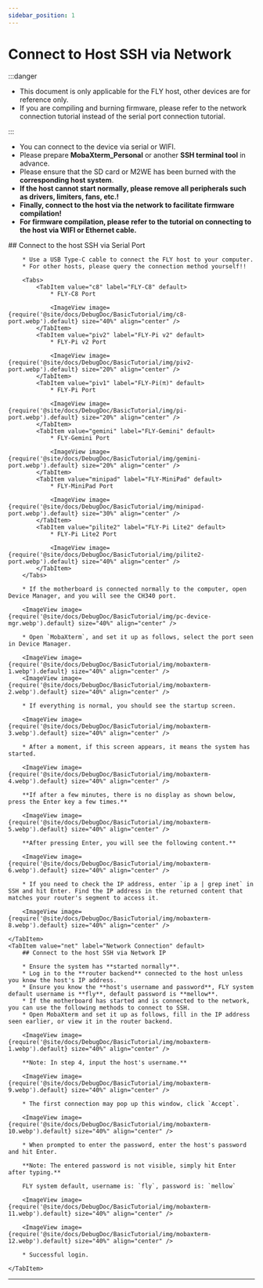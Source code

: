 ```yaml
---
sidebar_position: 1
---
```


# Connect to Host SSH via Network

:::danger

* This document is only applicable for the FLY host, other devices are for reference only.
* If you are compiling and burning firmware, please refer to the network connection tutorial instead of the serial port connection tutorial.

:::

* You can connect to the device via serial or WIFI.
* Please prepare **MobaXterm_Personal** or another **SSH terminal tool** in advance.
* Please ensure that the SD card or M2WE has been burned with the **corresponding host system**.
* **If the host cannot start normally, please remove all peripherals such as drivers, limiters, fans, etc.!**
* **Finally, connect to the host via the network to facilitate firmware compilation!**
* **For firmware compilation, please refer to the tutorial on connecting to the host via WIFI or Ethernet cable.**

<Tabs>
    <TabItem value="serial" label="Serial Connection" default>
        ## Connect to the host SSH via Serial Port

        * Use a USB Type-C cable to connect the FLY host to your computer.
        * For other hosts, please query the connection method yourself!!

        <Tabs>
            <TabItem value="c8" label="FLY-C8" default>
                * FLY-C8 Port

                <ImageView image={require('@site/docs/DebugDoc/BasicTutorial/img/c8-port.webp').default} size="40%" align="center" />
            </TabItem>
            <TabItem value="piv2" label="FLY-Pi v2" default>
                * FLY-Pi v2 Port

                <ImageView image={require('@site/docs/DebugDoc/BasicTutorial/img/piv2-port.webp').default} size="20%" align="center" />
            </TabItem>
            <TabItem value="piv1" label="FLY-Pi(π)" default>
                * FLY-Pi Port

                <ImageView image={require('@site/docs/DebugDoc/BasicTutorial/img/pi-port.webp').default} size="20%" align="center" />
            </TabItem>
            <TabItem value="gemini" label="FLY-Gemini" default>
                * FLY-Gemini Port

                <ImageView image={require('@site/docs/DebugDoc/BasicTutorial/img/gemini-port.webp').default} size="20%" align="center" />
            </TabItem>
            <TabItem value="minipad" label="FLY-MiniPad" default>
                * FLY-MiniPad Port

                <ImageView image={require('@site/docs/DebugDoc/BasicTutorial/img/minipad-port.webp').default} size="30%" align="center" />
            </TabItem>
            <TabItem value="pilite2" label="FLY-Pi Lite2" default>
                * FLY-Pi Lite2 Port

                <ImageView image={require('@site/docs/DebugDoc/BasicTutorial/img/pilite2-port.webp').default} size="40%" align="center" />
            </TabItem>
        </Tabs>

        * If the motherboard is connected normally to the computer, open Device Manager, and you will see the CH340 port.

        <ImageView image={require('@site/docs/DebugDoc/BasicTutorial/img/pc-device-mgr.webp').default} size="40%" align="center" />

        * Open `MobaXterm`, and set it up as follows, select the port seen in Device Manager.

        <ImageView image={require('@site/docs/DebugDoc/BasicTutorial/img/mobaxterm-1.webp').default} size="40%" align="center" />
        <ImageView image={require('@site/docs/DebugDoc/BasicTutorial/img/mobaxterm-2.webp').default} size="40%" align="center" />

        * If everything is normal, you should see the startup screen.

        <ImageView image={require('@site/docs/DebugDoc/BasicTutorial/img/mobaxterm-3.webp').default} size="40%" align="center" />

        * After a moment, if this screen appears, it means the system has started.

        <ImageView image={require('@site/docs/DebugDoc/BasicTutorial/img/mobaxterm-4.webp').default} size="40%" align="center" />

        **If after a few minutes, there is no display as shown below, press the Enter key a few times.**

        <ImageView image={require('@site/docs/DebugDoc/BasicTutorial/img/mobaxterm-5.webp').default} size="40%" align="center" />

        **After pressing Enter, you will see the following content.**

        <ImageView image={require('@site/docs/DebugDoc/BasicTutorial/img/mobaxterm-6.webp').default} size="40%" align="center" />

        * If you need to check the IP address, enter `ip a | grep inet` in SSH and hit Enter. Find the IP address in the returned content that matches your router's segment to access it.

        <ImageView image={require('@site/docs/DebugDoc/BasicTutorial/img/mobaxterm-8.webp').default} size="40%" align="center" />

    </TabItem>
    <TabItem value="net" label="Network Connection" default>
        ## Connect to the host SSH via Network IP

        * Ensure the system has **started normally**.
        * Log in to the **router backend** connected to the host unless you know the host's IP address.
        * Ensure you know the **host's username and password**, FLY system default username is **fly**, default password is **mellow**.
        * If the motherboard has started and is connected to the network, you can use the following methods to connect to SSH.
        * Open MobaXterm and set it up as follows, fill in the IP address seen earlier, or view it in the router backend.

        <ImageView image={require('@site/docs/DebugDoc/BasicTutorial/img/mobaxterm-1.webp').default} size="40%" align="center" />

        **Note: In step 4, input the host's username.**

        <ImageView image={require('@site/docs/DebugDoc/BasicTutorial/img/mobaxterm-9.webp').default} size="40%" align="center" />

        * The first connection may pop up this window, click `Accept`.

        <ImageView image={require('@site/docs/DebugDoc/BasicTutorial/img/mobaxterm-10.webp').default} size="40%" align="center" />

        * When prompted to enter the password, enter the host's password and hit Enter.

        **Note: The entered password is not visible, simply hit Enter after typing.**

        FLY system default, username is: `fly`, password is: `mellow`

        <ImageView image={require('@site/docs/DebugDoc/BasicTutorial/img/mobaxterm-11.webp').default} size="40%" align="center" />

        <ImageView image={require('@site/docs/DebugDoc/BasicTutorial/img/mobaxterm-12.webp').default} size="40%" align="center" />

        * Successful login.

    </TabItem>
</Tabs>

----